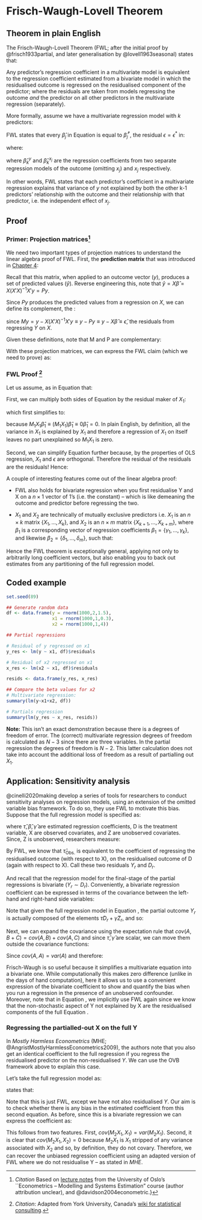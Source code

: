 # Frisch-Waugh-Lovell Theorem {#frisch}

## Theorem in plain English

The Frisch-Waugh-Lovell Theorem (FWL; after the initial proof by @frisch1933partial, and later generalisation by @lovell1963seasonal) states that:

Any predictor's regression coefficient in a multivariate model is equivalent to the regression coefficient estimated from a bivariate model in which the residualised outcome is regressed on the residualised component of the predictor; where the residuals are taken from models regressing the outcome *and* the predictor on all other predictors in the multivariate regression (separately).

More formally, assume we have a multivariate regression model with $k$ predictors:

\begin{equation}
\hat{y} = \hat{\beta}_{1}x_{1} + ... \hat{\beta}_{k}x_{k} + \epsilon. \label{eq:multi}
\end{equation}

FWL states that every $\hat{\beta}_{j}$ in Equation \ref{eq:multi} is equal to $\hat{\beta}^{*}_{j}$, \textit{and} the residual $\epsilon = \epsilon^{*}$ in:

\begin{equation}
     \epsilon^{y} = \hat{\beta}^{*}_{j}\epsilon^{x_j} + \epsilon^{*} 
\end{equation}

where:

\begin{align}
\begin{aligned}
     \epsilon^y & = y - \sum_{k \neq j}\hat{\beta}^{y}_{k}x_{k} \\
     \epsilon^{x_{j}} &= x_j - \sum_{k \neq j}\hat{\beta}^{x_{j}}_{k}x_{k}.
\end{aligned}
\end{align}

where $\hat{\beta}^{y}_k$ and $\hat{\beta}^{x_j}_k$ are the regression coefficients from two separate regression models of the outcome (omitting $x_j$) and $x_j$ respectively.

In other words, FWL states that each predictor's coefficient in a multivariate regression explains that variance of $y$ not explained by both the other k-1 predictors' relationship with the outcome and their relationship with that predictor, i.e. the independent effect of $x_j$.

## Proof {#proof_fw}

### Primer: Projection matrices[^secnote] 

[^secnote]: *Citation* Based on [lecture notes](https://www.uio.no/studier/emner/sv/oekonomi/ECON4160/h13/undervisningsmateriale/lnote1h13-.pdf) from the University of Oslo's ``Econometrics -- Modelling and Systems Estimation" course (author attribution unclear), and @davidson2004econometric.}

We need two important types of projection matrices to understand the linear algebra proof of FWL. First, the **prediction matrix** that was introduced in [Chapter 4](#linear_projection):

\begin{equation}
    P = X(X'X)^{-1}X'.
\end{equation}

Recall that this matrix, when applied to an outcome vector ($y$), produces a set of predicted values ($\hat{y}$). Reverse engineering this, note that $\hat{y}=X\hat{\beta}=X(X'X)^{-1}X'y = Py$.

Since $Py$ produces the predicted values from a regression on $X$, we can define its complement, the \textbf{residual maker}:

\begin{equation}
    M = I - X(X'X)^{-1}X',
\end{equation}

since $My = y - X(X'X)^{-1}X'y \equiv y-Py \equiv y - X\hat{\beta} \equiv \hat{\epsilon},$ the residuals from regressing $Y$ on $X$.

Given these definitions, note that M and P are complementary:

\begin{align}
\begin{aligned}
    y  &= \hat{y} + \hat{\epsilon} \\
       &\equiv Py + My \\ 
    Iy &= Py + My \\
    Iy &= (P + M)y \\
    I  &= P + M.
\end{aligned}
\end{align}

With these projection matrices, we can express the FWL claim (which we need to prove) as:

\begin{align}
\begin{aligned}
    y &= X_{1}\hat{\beta_{1}} + X_{2}\hat{\beta_{2}} + \hat{\epsilon} \\
    M_{1}y &= M_{1}X_2\hat{\beta}_{2} + \hat{\epsilon}, \label{projection_statement}
\end{aligned}
\end{align}


### FWL Proof [^secnote2]

[^secnote2]: *Citation*: Adapted from York University, Canada's [wiki for statistical consulting](http://scs.math.yorku.ca/index.php/Statistics:_Frisch-Waugh-Lovell_and_GLS/Proof_of_the_FWL_for_OLS).

Let us assume, as in Equation \ref{projection_statement} that:

\begin{equation}
    Y = X_1\hat{\beta}_1 + X_2\hat{\beta}_2 + \hat{\epsilon}. \label{eq:multivar}
\end{equation}

First, we can multiply both sides of Equation \ref{eq:multivar} by the residual maker of $X_1$:

\begin{equation}
    M_1Y = M_1X_1\hat{\beta}_1 + M_1X_2\hat{\beta}_2 + M_1\hat{\epsilon},
\end{equation}

which first simplifies to:

\begin{equation}
    M_1Y = M_1X_2\hat{\beta}_2 + M_1\hat{\epsilon}, \label{eq:part_simp}
\end{equation}

because $M_1X_1\hat{\beta}_1 \equiv (M_1X_1)\hat{\beta}_1 \equiv 0\hat{\beta}_1 = 0$. In plain English, by definition, all the variance in $X_1$ is explained by $X_1$ and therefore a regression of $X_1$ on itself leaves no part unexplained so $M_1X_1$ is zero.\footnote{Algebraically, $M_1X_1 = (I-X_1(X_{1}'X_1)^{-1}X_1')X_1 = X_1 - X_1(X_1'X_1)^{-1}X_1'X = X_1 - X_1I = X_1 - X_1 = 0.$}

Second, we can simplify Equation \ref{eq:part_simp} further because, by the properties of OLS regression,  $X_1$ and $\epsilon$ are orthogonal. Therefore the residual of the residuals are the residuals! Hence:

\begin{equation*}
    M_1Y = M_1X_2\hat{\beta}_2 + \hat{\epsilon} \; \; \; \square.
\end{equation*}

\subsection{Interesting features/extensions}

A couple of interesting features come out of the linear algebra proof:

* FWL also holds for bivariate regression when you first residualise Y and X on a $n\times1$ vector of 1's (i.e. the constant) -- which is like demeaning the outcome and predictor before regressing the two.
    
* $X_1$ and $X_2$ are technically \textit{sets} of mutually exclusive predictors i.e. $X_1$ is an $n \times k$ matrix $\{X_1,...,X_k\}$, and $X_2$ is an $n \times m$ matrix $\{X_{k+1},...,X_{k+m}\}$, where $\beta_1$ is a corresponding vector of regression coefficients $\beta_1 = \{\gamma_1,...,\gamma_k\}$, and likewise $\beta_2 = \{\delta_1,..., \delta_m\}$, such that:
    
    \begin{align*}
    Y &= X_1\beta_1 + X_2\beta_2 \\
      &= X_{1}\hat{\gamma}_1 + ... + X_{k}\hat{\gamma}_k + X_{k+1}\hat{\delta}_{1} + ... + X_{k+m}\hat{\delta}_{m},
    \end{align*}

Hence the FWL theorem is exceptionally general, applying not only to arbitrarily long coefficient vectors, but also enabling you to back out estimates from any partitioning of the full regression model.

## Coded example

```r

set.seed(89)

## Generate random data
df <- data.frame(y = rnorm(1000,2,1.5),
                 x1 = rnorm(1000,1,0.3),
                 x2 = rnorm(1000,1,4))

## Partial regressions

# Residual of y regressed on x1
y_res <- lm(y ~ x1, df)$residuals

# Residual of x2 regressed on x1
x_res <- lm(x2 ~ x1, df)$residuals

resids <- data.frame(y_res, x_res)

## Compare the beta values for x2
# Multivariate regression:
summary(lm(y~x1+x2, df))

# Partials regression
summary(lm(y_res ~ x_res, resids))
```

**Note:** This isn't an exact demonstration because there is a degrees of freedom of error. The (correct) multivariate regression degrees of freedom is calculated as $N - 3$ since there are three variables. In the partial regression the degrees of freedom is $N - 2$. This latter calculation does not take into account the additional loss of freedom as a result of partialling out $X_1$.

## Application: Sensitivity analysis

@cinelli2020making develop a series of tools for researchers to conduct sensitivity analyses on regression models, using an extension of the omitted variable bias framework. To do so, they use FWL to motivate this bias. Suppose that the full regression model is specified as:

\begin{equation}
    Y = \hat{\tau}D + X\hat{\beta} + \hat{\gamma}Z + \hat{\epsilon}_{\text{full}}, \label{eq:ch_full}
\end{equation}

where $\hat{\tau}, \hat{\beta}, \hat{\gamma}$ are estimated regression coefficients, D is the treatment variable, X are observed covariates, and Z are unobserved covariates. Since, Z is unobserved, researchers measure: 

\begin{equation}
Y = \hat{\tau}_\text{Obs.}D + X\hat{\beta}_\text{Obs.} + \epsilon_\text{Obs}
\end{equation}

By FWL, we know that $\hat{\tau}_\text{Obs.}$ is equivalent to the coefficient of regressing the residualised outcome (with respect to X), on the residualised outcome of D (again with respect to X). Call these two residuals $Y_r$ and $D_r$.

And recall that the regression model for the final-stage of the partial regressions is bivariate ($Y_r \sim D_r$). Conveniently, a bivariate regression coefficient can be expressed in terms of the covariance between the left-hand and right-hand side variables:\footnote{If $y = \hat{\alpha} + \hat{\beta}x + \epsilon$, then by least squares $\hat{\beta} = \frac{cov(x,y)}{var(x)}$ and $\hat{\alpha} = \bar{y} - \hat{\beta}\bar{x}$.}

\begin{equation}
    \hat{\tau}_\text{Obs.} = \frac{cov(D_r, Y_r)}{var(D_r)}.
\end{equation}

Note that given the full regression model in Equation \ref{eq:ch_full}, the partial outcome $Y_r$ is actually composed of the elements $\hat{\tau}D_r + \hat{\gamma}Z_r$, and so:

\begin{equation}
    \hat{\tau}_\text{Obs.} = \frac{cov(D_r, \hat{\tau}D_r + \hat{\gamma}Z_r)}{var(D_r)} \label{eq:cov_expand}
\end{equation}

Next, we can expand the covariance using the expectation rule that $cov(A, B+C) = cov(A,B) + cov(A,C)$ and since $\hat{\tau},\hat{\gamma}$ are scalar, we can move them outside the covariance functions:

\begin{equation}
    \hat{\tau}_\text{Obs.} = \frac{\hat{\tau}cov(D_r, D_r) + \hat{\gamma}cov(D_r,Z_r)}{var(D_r)}
\end{equation}

Since $cov(A,A) = var(A)$ and therefore:

\begin{equation}
    \hat{\tau}_\text{Obs.} = \frac{\hat{\tau}var(D_r) + \hat{\gamma}cov(D_r,Z_r)}{var(D_r)} \equiv \hat{\tau} + \hat{\gamma}\frac{cov(D_r,Z_r)}{var(D_r)} \equiv \hat{\tau} + \hat{\gamma}\hat{\delta}
\end{equation}

Frisch-Waugh is so useful because it simplifies a multivariate equation into a bivariate one. While computationally this makes zero difference (unlike in the days of hand computation), here it allows us to use a convenient expression of the bivariate coefficient to show and quantify the bias when you run a regression in the presence of an unobserved confounder. Moreover, note that in Equation \ref{eq:cov_expand}, we implicitly use FWL again since we know that the non-stochastic aspect of Y not explained by X are the residualised components of the full Equation \ref{eq:ch_full}.

### Regressing the partialled-out X on the full Y

In *Mostly Harmless Econometrics* (MHE; @AngristMostlyHarmlessEconometrics2009), the authors note that you also get an identical coefficient to the full regression if you regress the residualised predictor on the non-residualised $Y$. We can use the OVB framework above to explain this case.

Let's take the full regression model as:

\begin{equation}
Y = \hat{\beta}_1X_1 + \hat{\beta}_2X_2 + \hat{\epsilon}.    
\end{equation}

\textit{MHE} states that:

\begin{equation}
    Y = \hat{\beta_1}M_2X_1 + \hat{\epsilon}.
\end{equation}

Note that this is just FWL, except we have not also residualised $Y$. Our aim is to check whether there is any bias in the estimated coefficient from this second equation. As before, since this is a bivariate regression we can express the coefficient as:

\begin{align}
    \begin{aligned}
    \hat{\beta}_1 &= \frac{cov(M_2X_1, Y)}{var(M_2X_1)} \\
    &= \frac{cov(M_2X_1, \hat{\beta}_1X_1 + \hat{\beta}_2X_2)}{var(M_2X_1)} \\
    &= \hat{\beta}_1\frac{cov(M_2X_1,X_1)}{var(M_2X_1)} + \hat{\beta}_2\frac{cov(M_2X_1,X_2)}{var(M_2X_1)} \\
    &= \hat{\beta}_1 + \hat{\beta}_2\times 0 \\
    &= \hat{\beta}_1
    \end{aligned}
\end{align}

This follows from two features. First, $cov(M_2X_1,X_1) = var(M_2X_1)$. Second, it is clear that $cov(M_2X_1, X_2) =0$ because $M_2X_1$ is $X_1$ stripped of any variance associated with  $X_2$ and so, by definition, they do not covary. Therefore, we can recover the unbiased regression coefficient using an adapted version of FWL where we do not residualise Y -- as stated in *MHE*.
